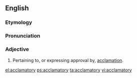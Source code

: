 ==English==

===Etymology===
{{suffix|acclaim|atory}}

===Pronunciation===
{{a|US}} {{IPA|ə.ˈklæm.ə.tɔɹ.i/}}

===Adjective===
{{head|en|adjective}}

# Pertaining to, or expressing approval by, [[acclamation]].

[[el:acclamatory]]
[[ps:acclamatory]]
[[ta:acclamatory]]
[[vi:acclamatory]]